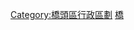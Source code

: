 <noinclude>{{NoteTA|1 = 里}}</noinclude>{{Navbox
|name  = 高雄市橋頭區行政區劃
|title = [[高雄市]][[橋頭區]]行政區劃
|image = [[File:Ciaotou villages.svg|200px|橋頭區行政區劃]]
|state = autocollapse
|style = width:600px
|above = [[橋頭區公所|區公所]]所在地：[[橋頭里]]
|listclass = hlist
|group1 = [[村里|里]]
|list1 = 
*[[中崎里]]
*[[筆秀里]]
*[[東林里]]
*[[西林里 (高雄市)|西林里]]
*[[德松里]]
*[[芋寮里]]
*[[白樹里]]
*[[橋頭里]]
*[[橋南里]]
*[[仕隆里]]
*[[仕和里]]
*[[仕豐里]]
*[[新莊里 (高雄市)|新莊里]]
*[[甲北里]]
*[[甲南里]]
*[[三德里 (橋頭區)|三德里]]
*[[頂鹽里]]
|below = 
}}<noinclude>{{Documentation}}</noinclude>
<includeonly>
[[Category:橋頭區行政區劃]]
[[Category:高雄市的里|橋]]
</includeonly>